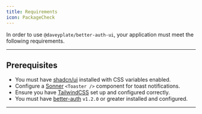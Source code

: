 ```yaml
---
title: Requirements
icon: PackageCheck
---
```


In order to use `@daveyplate/better-auth-ui`, your application must meet the following requirements.

---

## Prerequisites

- You must have [shadcn/ui](https://ui.shadcn.com) installed with CSS variables enabled.
- Configure a [Sonner](https://ui.shadcn.com/docs/components/sonner) `<Toaster />` component for toast notifications.
- Ensure you have [TailwindCSS](https://tailwindcss.com) set up and configured correctly. 
- You must have [better-auth](https://better-auth.com) `v1.2.0` or greater installed and configured.

---